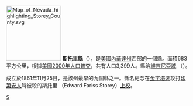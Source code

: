 {{noteTA
|1=zh-tw:郡;zh-hk:縣;zh-cn:县;
}}
[[File:Map_of_Nevada_highlighting_Storey_County.svg|150px]]
'''斯托里縣'''（{{lang-en|Storey County}}），是[[美國|美國]][[內華達州|內華達州]]西部的一個縣。面積683平方公里，根據[[美國2000年人口普查|美國2000年人口普查]]，共有人口3,399人。縣治[[弗吉尼亞城_(內華達州)|維吉尼亞城]] （{{lang|en|Virginia City}}）。

成立於1861年11月25日，是該州最早的九個縣之一。縣名紀念在[[金字塔湖|金字塔湖]]攻打[[印第安人|印第安人]]時被殺的斯托里  （Edward Fariss Storey）[[上校|上校]]。
{{Nevada}}

{{Nevada-geo-stub}}
[[Category:内华达州行政区划|S]]